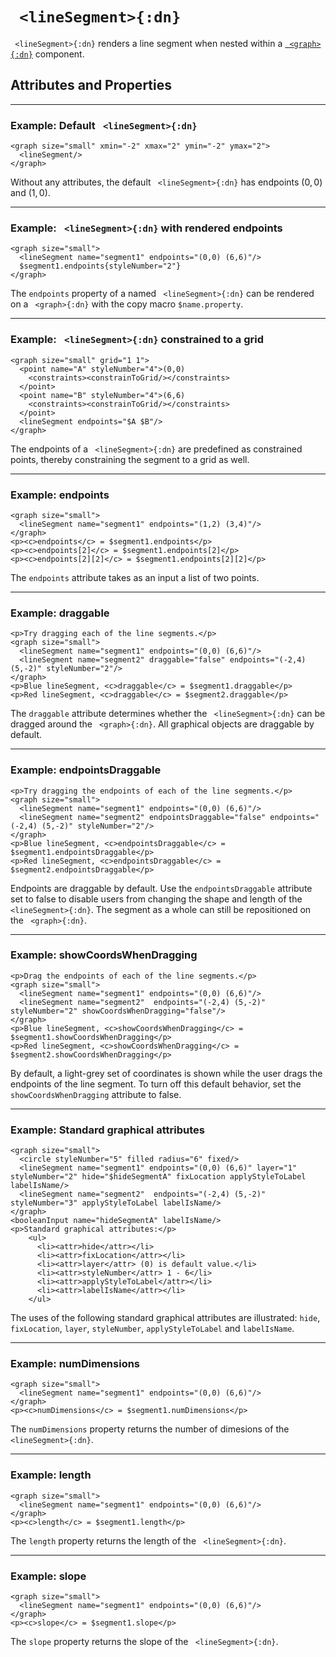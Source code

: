 


# ` <lineSegment>{:dn}`

` <lineSegment>{:dn}` renders a line segment when nested within a [` <graph>{:dn}`](graph.mdx) component.

## Attributes and Properties 
 <AttrDisplay name='lineSegment'/> 
 <PropDisplay name='lineSegment'/>

---

### Example: Default ` <lineSegment>{:dn}`


```doenet-editor-horiz
<graph size="small" xmin="-2" xmax="2" ymin="-2" ymax="2">
  <lineSegment/>
</graph>
```



Without any attributes, the default ` <lineSegment>{:dn}` has endpoints $(0,0)$ and $(1,0)$.



---

### Example: ` <lineSegment>{:dn}` with rendered endpoints


```doenet-editor-horiz
<graph size="small">
  <lineSegment name="segment1" endpoints="(0,0) (6,6)"/>
  $segment1.endpoints{styleNumber="2"}
</graph>
```



The `endpoints` property of a named ` <lineSegment>{:dn}` can be rendered on a ` <graph>{:dn}` with the copy macro `$name.property`.



---

### Example: ` <lineSegment>{:dn}` constrained to a grid


```doenet-editor-horiz
<graph size="small" grid="1 1">
  <point name="A" styleNumber="4">(0,0)
    <constraints><constrainToGrid/></constraints>
  </point>
  <point name="B" styleNumber="4">(6,6)
    <constraints><constrainToGrid/></constraints>
  </point>
  <lineSegment endpoints="$A $B"/>
</graph>
```



The endpoints of a ` <lineSegment>{:dn}` are predefined as constrained points, thereby constraining the segment to a grid as well.



---

### Example: endpoints


```doenet-editor-horiz
<graph size="small">
  <lineSegment name="segment1" endpoints="(1,2) (3,4)"/>
</graph>
<p><c>endpoints</c> = $segment1.endpoints</p>
<p><c>endpoints[2]</c> = $segment1.endpoints[2]</p>
<p><c>endpoints[2][2]</c> = $segment1.endpoints[2][2]</p>
```



The `endpoints` attribute takes as an input a list of two points.



---

### Example: draggable


```doenet-editor-horiz
<p>Try dragging each of the line segments.</p>
<graph size="small">
  <lineSegment name="segment1" endpoints="(0,0) (6,6)"/>
  <lineSegment name="segment2" draggable="false" endpoints="(-2,4) (5,-2)" styleNumber="2"/>
</graph>
<p>Blue lineSegment, <c>draggable</c> = $segment1.draggable</p>
<p>Red lineSegment, <c>draggable</c> = $segment2.draggable</p>
```



The `draggable` attribute determines whether the ` <lineSegment>{:dn}` can be dragged around the ` <graph>{:dn}`. All graphical objects are draggable by default.



---

### Example: endpointsDraggable


```doenet-editor-horiz
<p>Try dragging the endpoints of each of the line segments.</p>
<graph size="small">
  <lineSegment name="segment1" endpoints="(0,0) (6,6)"/>
  <lineSegment name="segment2" endpointsDraggable="false" endpoints="(-2,4) (5,-2)" styleNumber="2"/>
</graph>
<p>Blue lineSegment, <c>endpointsDraggable</c> = $segment1.endpointsDraggable</p>
<p>Red lineSegment, <c>endpointsDraggable</c> = $segment2.endpointsDraggable</p>
```



Endpoints are draggable by default. Use the `endpointsDraggable` attribute set to false to disable users from changing the shape and length of the ` <lineSegment>{:dn}`. The segment as a whole can still be repositioned on the ` <graph>{:dn}`.



---

### Example: showCoordsWhenDragging


```doenet-editor-horiz
<p>Drag the endpoints of each of the line segments.</p>
<graph size="small">
  <lineSegment name="segment1" endpoints="(0,0) (6,6)"/>
  <lineSegment name="segment2"  endpoints="(-2,4) (5,-2)" styleNumber="2" showCoordsWhenDragging="false"/>
</graph>
<p>Blue lineSegment, <c>showCoordsWhenDragging</c> = $segment1.showCoordsWhenDragging</p>
<p>Red lineSegment, <c>showCoordsWhenDragging</c> = $segment2.showCoordsWhenDragging</p>
```



By default, a light-grey set of coordinates is shown while the user drags the endpoints of the line segment. To turn off this default behavior, set the `showCoordsWhenDragging` attribute to false.



---

### Example: Standard graphical attributes


```doenet-editor-horiz
<graph size="small">
  <circle styleNumber="5" filled radius="6" fixed/>
  <lineSegment name="segment1" endpoints="(0,0) (6,6)" layer="1" styleNumber="2" hide="$hideSegmentA" fixLocation applyStyleToLabel labelIsName/>
  <lineSegment name="segment2"  endpoints="(-2,4) (5,-2)" styleNumber="3" applyStyleToLabel labelIsName/>
</graph>
<booleanInput name="hideSegmentA" labelIsName/>
<p>Standard graphical attributes:</p>
    <ul>
      <li><attr>hide</attr></li>
      <li><attr>fixLocation</attr></li>
      <li><attr>layer</attr> (0) is default value.</li>
      <li><attr>styleNumber</attr> 1 - 6</li>
      <li><attr>applyStyleToLabel</attr></li>
      <li><attr>labelIsName</attr></li>
    </ul>
```



The uses of the following standard graphical attributes are illustrated: `hide`, `fixLocation`, `layer`, `styleNumber`, `applyStyleToLabel` and `labelIsName`.



---

### Example: numDimensions


```doenet-editor-horiz
<graph size="small">
  <lineSegment name="segment1" endpoints="(0,0) (6,6)"/>
</graph>
<p><c>numDimensions</c> = $segment1.numDimensions</p>
```



The `numDimensions` property returns the number of dimesions of the ` <lineSegment>{:dn}`.



---

### Example: length


```doenet-editor-horiz
<graph size="small">
  <lineSegment name="segment1" endpoints="(0,0) (6,6)"/>
</graph>
<p><c>length</c> = $segment1.length</p>
```



The `length` property returns the length of the ` <lineSegment>{:dn}`.



---

### Example: slope


```doenet-editor-horiz
<graph size="small">
  <lineSegment name="segment1" endpoints="(0,0) (6,6)"/>
</graph>
<p><c>slope</c> = $segment1.slope</p>
```



The `slope` property returns the slope of the ` <lineSegment>{:dn}`.

